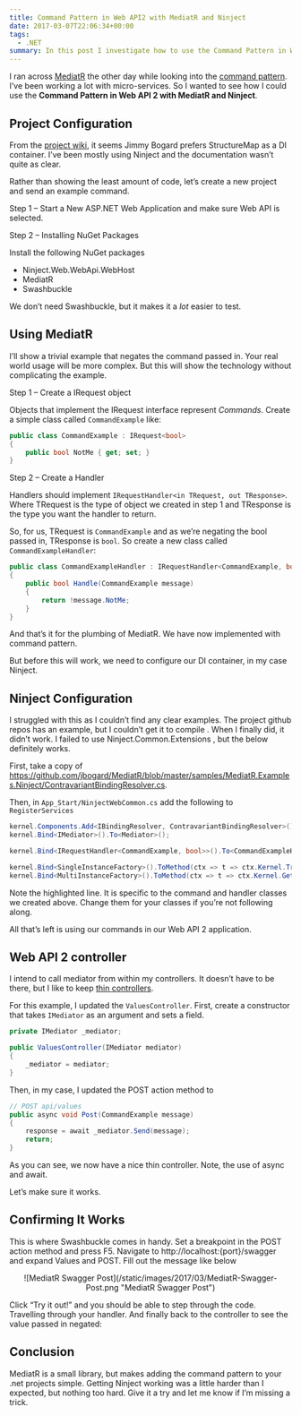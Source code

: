 ```yaml
---
title: Command Pattern in Web API2 with MediatR and Ninject
date: 2017-03-07T22:06:34+00:00
tags:
  - .NET
summary: In this post I investigate how to use the Command Pattern in Web API 2 with MediatR and Ninject.
---
```


I ran across [MediatR][1] the other day while looking into the [command pattern][2]. I&#8217;ve been working a lot with micro-services. So I wanted to see how I could use the **Command Pattern in Web API 2 with MediatR and Ninject**.

## Project Configuration

From the [project wiki][3], it seems Jimmy Bogard prefers StructureMap as a DI container. I&#8217;ve been mostly using Ninject and the documentation wasn&#8217;t quite as clear.

Rather than showing the least amount of code, let&#8217;s create a new project and send an example command.

Step 1 &#8211; Start a New ASP.NET Web Application and make sure Web API is selected.

Step 2 &#8211; Installing NuGet Packages

Install the following NuGet packages

- Ninject.Web.WebApi.WebHost
- MediatR
- Swashbuckle

We don&#8217;t need Swashbuckle, but it makes it a _lot_ easier to test.

## Using MediatR

I&#8217;ll show a trivial example that negates the command passed in. Your real world usage will be more complex. But this will show the technology without complicating the example.

Step 1 &#8211; Create a IRequest object

Objects that implement the IRequest interface represent _Commands_. Create a simple class called `CommandExample` like:

```csharp
public class CommandExample : IRequest<bool>
{
    public bool NotMe { get; set; }
}
```

Step 2 &#8211; Create a Handler

Handlers should implement `IRequestHandler<in TRequest, out TResponse>`. Where TRequest is the type of object we created in step 1 and TResponse is the type you want the handler to return.

So, for us, TRequest is `CommandExample` and as we&#8217;re negating the bool passed in, TResponse is `bool`. So create a new class called `CommandExampleHandler`:

```csharp
public class CommandExampleHandler : IRequestHandler<CommandExample, bool>
{
    public bool Handle(CommandExample message)
    {
        return !message.NotMe;
    }
}
```

And that&#8217;s it for the plumbing of MediatR. We have now implemented with command pattern.

But before this will work, we need to configure our DI container, in my case Ninject.

## Ninject Configuration

I struggled with this as I couldn&#8217;t find any clear examples. The project github repos has an example, but I couldn&#8217;t get it to compile . When I finally did, it didn&#8217;t work. I failed to use Ninject.Common.Extensions , but the below definitely works.

First, take a copy of https://github.com/jbogard/MediatR/blob/master/samples/MediatR.Examples.Ninject/ContravariantBindingResolver.cs.

Then, in `App_Start/NinjectWebCommon.cs` add the following to `RegisterServices`

```csharp {4} 
kernel.Components.Add<IBindingResolver, ContravariantBindingResolver>();
kernel.Bind<IMediator>().To<Mediator>();

kernel.Bind<IRequestHandler<CommandExample, bool>>().To<CommandExampleHandler>();

kernel.Bind<SingleInstanceFactory>().ToMethod(ctx => t => ctx.Kernel.TryGet(t));
kernel.Bind<MultiInstanceFactory>().ToMethod(ctx => t => ctx.Kernel.GetAll(t));
```

Note the highlighted line. It is specific to the command and handler classes we created above. Change them for your classes if you&#8217;re not following along.

All that&#8217;s left is using our commands in our Web API 2 application.

## Web API 2 controller

I intend to call mediator from within my controllers. It doesn&#8217;t have to be there, but I like to keep [thin controllers][4].

For this example, I updated the `ValuesController`. First, create a constructor that takes `IMediator` as an argument and sets a field.

```csharp
private IMediator _mediator;

public ValuesController(IMediator mediator)
{
    _mediator = mediator;
}
```

Then, in my case, I updated the POST action method to

```csharp
// POST api/values
public async void Post(CommandExample message)
{
    response = await _mediator.Send(message);
    return;
}
```

As you can see, we now have a nice thin controller. Note, the use of async and await.

Let&#8217;s make sure it works.

## Confirming It Works

This is where Swashbuckle comes in handy. Set a breakpoint in the POST action method and press F5. Navigate to http://localhost:{port}/swagger and expand Values and POST. Fill out the message like below

<div align="center">
    ![MediatR Swagger Post](/static/images/2017/03/MediatR-Swagger-Post.png "MediatR Swagger Post")
</div>

Click &#8220;Try it out!&#8221; and you should be able to step through the code. Travelling through your handler. And finally back to the controller to see the value passed in negated:

## Conclusion

MediatR is a small library, but makes adding the command pattern to your .net projects simple. Getting Ninject working was a little harder than I expected, but nothing too hard. Give it a try and let me know if I&#8217;m missing a trick.

[1]: https://github.com/jbogard/MediatR
[2]: https://en.wikipedia.org/wiki/Command_pattern
[3]: https://github.com/jbogard/MediatR/wiki
[4]: https://www.slideshare.net/damiansromek/thin-controllers-fat-models-proper-code-structure-for-mvc
